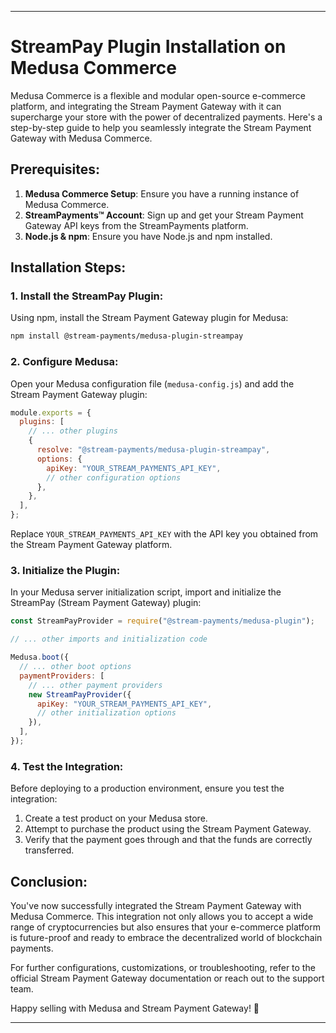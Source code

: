 ---

# StreamPay Plugin Installation on Medusa Commerce

Medusa Commerce is a flexible and modular open-source e-commerce platform, and integrating the Stream Payment Gateway with it can supercharge your store with the power of decentralized payments. Here's a step-by-step guide to help you seamlessly integrate the Stream Payment Gateway with Medusa Commerce.

## Prerequisites:

1. **Medusa Commerce Setup**: Ensure you have a running instance of Medusa Commerce.
2. **StreamPayments™ Account**: Sign up and get your Stream Payment Gateway API keys from the StreamPayments platform.
3. **Node.js & npm**: Ensure you have Node.js and npm installed.

## Installation Steps:

### 1. Install the StreamPay Plugin:

Using npm, install the Stream Payment Gateway plugin for Medusa:

```bash
npm install @stream-payments/medusa-plugin-streampay
```

### 2. Configure Medusa:

Open your Medusa configuration file (`medusa-config.js`) and add the Stream Payment Gateway plugin:

```javascript
module.exports = {
  plugins: [
    // ... other plugins
    {
      resolve: "@stream-payments/medusa-plugin-streampay",
      options: {
        apiKey: "YOUR_STREAM_PAYMENTS_API_KEY",
        // other configuration options
      },
    },
  ],
};
```

Replace `YOUR_STREAM_PAYMENTS_API_KEY` with the API key you obtained from the Stream Payment Gateway platform.

### 3. Initialize the Plugin:

In your Medusa server initialization script, import and initialize the StreamPay (Stream Payment Gateway) plugin:

```javascript
const StreamPayProvider = require("@stream-payments/medusa-plugin");

// ... other imports and initialization code

Medusa.boot({
  // ... other boot options
  paymentProviders: [
    // ... other payment providers
    new StreamPayProvider({
      apiKey: "YOUR_STREAM_PAYMENTS_API_KEY",
      // other initialization options
    }),
  ],
});
```

### 4. Test the Integration:

Before deploying to a production environment, ensure you test the integration:

1. Create a test product on your Medusa store.
2. Attempt to purchase the product using the Stream Payment Gateway.
3. Verify that the payment goes through and that the funds are correctly transferred.

## Conclusion:

You've now successfully integrated the Stream Payment Gateway with Medusa Commerce. This integration not only allows you to accept a wide range of cryptocurrencies but also ensures that your e-commerce platform is future-proof and ready to embrace the decentralized world of blockchain payments.

For further configurations, customizations, or troubleshooting, refer to the official Stream Payment Gateway documentation or reach out to the support team.

Happy selling with Medusa and Stream Payment Gateway! 🚀

---